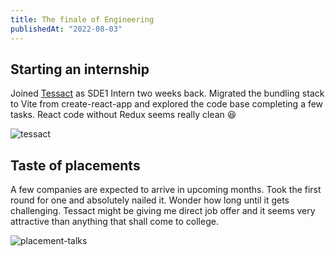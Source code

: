 ```yaml
---
title: The finale of Engineering
publishedAt: "2022-08-03"
---
```


## Starting an internship

Joined [Tessact](https://tessact.com/) as SDE1 Intern two weeks back. Migrated the bundling stack to Vite from create-react-app and explored the code base completing a few tasks. React code without Redux seems really clean 😆

![tessact](/tessact-meeting.jpeg)

## Taste of placements

A few companies are expected to arrive in upcoming months. Took the first round for one and absolutely nailed it. Wonder how long until it gets challenging. Tessact might be giving me direct job offer and it seems very attractive than anything that shall come to college.

![placement-talks](/placement-talks.jpg)
